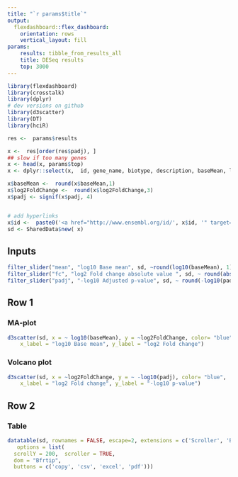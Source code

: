 ```yaml
---
title: "`r params$title`"
output:
  flexdashboard::flex_dashboard:
    orientation: rows
    vertical_layout: fill
params:
    results: tibble_from_results_all
    title: DESeq results
    top: 3000
---
```


```r
library(flexdashboard)
library(crosstalk)
library(dplyr)
# dev versions on github
library(d3scatter)
library(DT)
library(hciR)

res <-  params$results

x <-  res[order(res$padj), ]
## slow if too many genes
x <- head(x, params$top)
x <- dplyr::select(x,  id, gene_name, biotype, description, baseMean, log2FoldChange, padj )

x$baseMean <-  round(x$baseMean,1)
x$log2FoldChange <-  round(x$log2FoldChange,3)
x$padj <- signif(x$padj, 4)


# add hyperlinks
x$id <-  paste0('<a href="http://www.ensembl.org/id/', x$id, '" target="_blank">', x$id,  '</a>')
sd <- SharedData$new( x)
```

Inputs {.sidebar}
-----------------------------------------------------------------------

```r
filter_slider("mean", "log10 Base mean", sd, ~round(log10(baseMean), 1) , step = 0.1 )
filter_slider("fc", "log2 Fold change absolute value ", sd, ~ round(abs(log2FoldChange),1), step = 0.1)
filter_slider("padj", "-log10 Adjusted p-value", sd, ~ round(-log10(padj) ), step = 0.1)
```

Row 1
-----------------------------------------------------------------------

### MA-plot

```r
d3scatter(sd, x = ~ log10(baseMean), y = ~log2FoldChange, color= "blue",
    x_label = "log10 Base mean", y_label = "log2 Fold change")

```

### Volcano plot

```r
d3scatter(sd, x = ~log2FoldChange, y = ~ -log10(padj), color= "blue",
    x_label = "log2 Fold change", y_label = "-log10 p-value")

```

Row 2
-----------------------------------------------------------------------

### Table

```r

datatable(sd, rownames = FALSE, escape=2, extensions = c('Scroller', 'Buttons'),
   options = list(
  scrollY = 200,  scroller = TRUE,
  dom = "Bfrtip",
  buttons = c('copy', 'csv', 'excel', 'pdf')))

```
